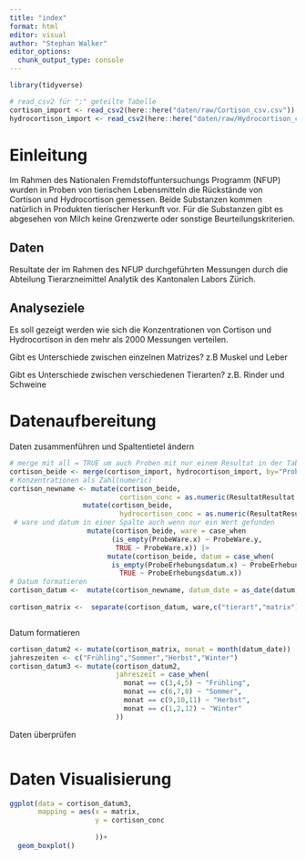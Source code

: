 ```yaml
---
title: "index"
format: html
editor: visual
author: "Stephan Walker"
editor_options: 
  chunk_output_type: console
---
```


```r
library(tidyverse)
```

```r
# read_csv2 für ";" geteilte Tabelle
cortison_import <- read_csv2(here::here("daten/raw/Cortison_csv.csv"))
hydrocortison_import <- read_csv2(here::here("daten/raw/Hydrocortison_csv.csv"))
```

# Einleitung

Im Rahmen des Nationalen Fremdstoffuntersuchungs Programm (NFUP) wurden in Proben von tierischen Lebensmitteln die Rückstände von Cortison und Hydrocortison gemessen. Beide Substanzen kommen natürlich in Produkten tierischer Herkunft vor. Für die Substanzen gibt es abgesehen von Milch keine Grenzwerte oder sonstige Beurteilungskriterien.

## Daten

Resultate der im Rahmen des NFUP durchgeführten Messungen durch die Abteilung Tierarzneimittel Analytik des Kantonalen Labors Zürich.

## Analyseziele

Es soll gezeigt werden wie sich die Konzentrationen von Cortison und Hydrocortison in den mehr als 2000 Messungen verteilen.

Gibt es Unterschiede zwischen einzelnen Matrizes? z.B Muskel und Leber

Gibt es Unterschiede zwischen verschiedenen Tierarten? z.B. Rinder und Schweine

# Datenaufbereitung

Daten zusammenführen und Spaltentietel ändern

```r
# merge mit all = TRUE um auch Proben mit nur einem Resultat in der Tabelle zu behalten
cortison_beide <- merge(cortison_import, hydrocortison_import, by="ProbenID", all = TRUE)
# Konzentrationen als Zahl(numeric)
cortison_newname <- mutate(cortison_beide,
                           cortison_conc = as.numeric(ResultatResultat.x)) |> 
                  mutate(cortison_beide,
                           hydrocortison_conc = as.numeric(ResultatResultat.y)) |>
 # ware und datum in einer Spalte auch wenn nur ein Wert gefunden                 
                   mutate(cortison_beide, ware = case_when
                         (is_empty(ProbeWare.x) ~ ProbeWare.y,
                          TRUE ~ ProbeWare.x)) |> 
                        mutate(cortison_beide, datum = case_when(
                         is_empty(ProbeErhebungsdatum.x) ~ ProbeErhebungsdatum.y,
                           TRUE ~ ProbeErhebungsdatum.x))
# Datum formatieren
cortison_datum <-  mutate(cortison_newname, datum_date = as_date(datum, format = "%d.%m.%Y"))
                          
cortison_matrix <-  separate(cortison_datum, ware,c("tierart","matrix"))



```

Datum formatieren

```r
cortison_datum2 <- mutate(cortison_matrix, monat = month(datum_date))
jahreszeiten <- c("Frühling","Sommer","Herbst","Winter")
cortison_datum3 <- mutate(cortison_datum2,
                          jahreszeit = case_when(
                            monat == c(3,4,5) ~ "Frühling",
                            monat == c(6,7,8) ~ "Sommer",
                            monat == c(9,10,11) ~ "Herbst",
                            monat == c(1,2,12) ~ "Winter"
                          ))
```

Daten überprüfen

```r

```

# Daten Visualisierung

```r
ggplot(data = cortison_datum3,
       mapping = aes(x = matrix,
                     y = cortison_conc
                    
                     ))+
  geom_boxplot()

```
